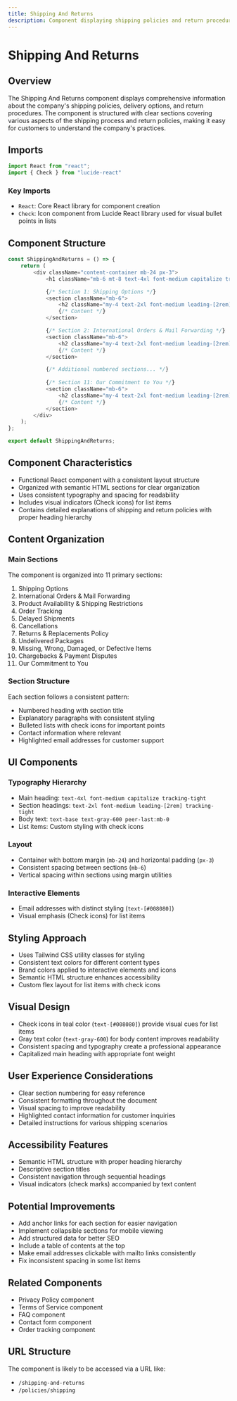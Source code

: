 ```yaml
---
title: Shipping And Returns
description: Component displaying shipping policies and return procedures for customers
---
```


# Shipping And Returns

## Overview

The Shipping And Returns component displays comprehensive information about the company's shipping policies, delivery options, and return procedures. The component is structured with clear sections covering various aspects of the shipping process and return policies, making it easy for customers to understand the company's practices.

## Imports

```typescript copy
import React from "react";
import { Check } from "lucide-react"
```

### Key Imports
- `React`: Core React library for component creation
- `Check`: Icon component from Lucide React library used for visual bullet points in lists

## Component Structure

```typescript copy
const ShippingAndReturns = () => {
    return (
        <div className="content-container mb-24 px-3">
            <h1 className="mb-6 mt-8 text-4xl font-medium capitalize tracking-tight">Shipping And Returns</h1>

            {/* Section 1: Shipping Options */}
            <section className="mb-6">
                <h2 className="my-4 text-2xl font-medium leading-[2rem] tracking-tight">1. Shipping Options</h2>
                {/* Content */}
            </section>

            {/* Section 2: International Orders & Mail Forwarding */}
            <section className="mb-6">
                <h2 className="my-4 text-2xl font-medium leading-[2rem] tracking-tight">2. International Orders & Mail Forwarding</h2>
                {/* Content */}
            </section>

            {/* Additional numbered sections... */}
            
            {/* Section 11: Our Commitment to You */}
            <section className="mb-6">
                <h2 className="my-4 text-2xl font-medium leading-[2rem] tracking-tight">11. Our Commitment to You</h2>
                {/* Content */}
            </section>
        </div>
    );
};

export default ShippingAndReturns;
```

## Component Characteristics
- Functional React component with a consistent layout structure
- Organized with semantic HTML sections for clear organization
- Uses consistent typography and spacing for readability
- Includes visual indicators (Check icons) for list items
- Contains detailed explanations of shipping and return policies with proper heading hierarchy

## Content Organization

### Main Sections
The component is organized into 11 primary sections:
1. Shipping Options
2. International Orders & Mail Forwarding
3. Product Availability & Shipping Restrictions
4. Order Tracking
5. Delayed Shipments
6. Cancellations
7. Returns & Replacements Policy
8. Undelivered Packages
9. Missing, Wrong, Damaged, or Defective Items
10. Chargebacks & Payment Disputes
11. Our Commitment to You

### Section Structure
Each section follows a consistent pattern:
- Numbered heading with section title
- Explanatory paragraphs with consistent styling
- Bulleted lists with check icons for important points
- Contact information where relevant
- Highlighted email addresses for customer support

## UI Components

### Typography Hierarchy
- Main heading: `text-4xl font-medium capitalize tracking-tight`
- Section headings: `text-2xl font-medium leading-[2rem] tracking-tight`
- Body text: `text-base text-gray-600 peer-last:mb-0`
- List items: Custom styling with check icons

### Layout
- Container with bottom margin (`mb-24`) and horizontal padding (`px-3`)
- Consistent spacing between sections (`mb-6`)
- Vertical spacing within sections using margin utilities

### Interactive Elements
- Email addresses with distinct styling (`text-[#008080]`)
- Visual emphasis (Check icons) for list items

## Styling Approach
- Uses Tailwind CSS utility classes for styling
- Consistent text colors for different content types
- Brand colors applied to interactive elements and icons
- Semantic HTML structure enhances accessibility
- Custom flex layout for list items with check icons

## Visual Design
- Check icons in teal color (`text-[#008080]`) provide visual cues for list items
- Gray text color (`text-gray-600`) for body content improves readability
- Consistent spacing and typography create a professional appearance
- Capitalized main heading with appropriate font weight

## User Experience Considerations
- Clear section numbering for easy reference
- Consistent formatting throughout the document
- Visual spacing to improve readability
- Highlighted contact information for customer inquiries
- Detailed instructions for various shipping scenarios

## Accessibility Features
- Semantic HTML structure with proper heading hierarchy
- Descriptive section titles
- Consistent navigation through sequential headings
- Visual indicators (check marks) accompanied by text content

## Potential Improvements
- Add anchor links for each section for easier navigation
- Implement collapsible sections for mobile viewing
- Add structured data for better SEO
- Include a table of contents at the top
- Make email addresses clickable with mailto links consistently
- Fix inconsistent spacing in some list items

## Related Components
- Privacy Policy component
- Terms of Service component
- FAQ component
- Contact form component
- Order tracking component

## URL Structure
The component is likely to be accessed via a URL like:
- `/shipping-and-returns`
- `/policies/shipping`